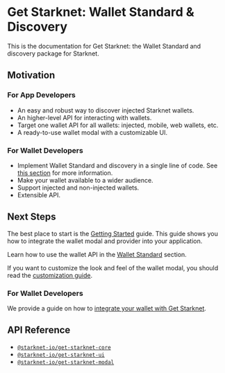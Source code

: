 # Get Starknet: Wallet Standard & Discovery

This is the documentation for Get Starknet: the Wallet Standard and discovery package for Starknet.

## Motivation

### For App Developers

 - An easy and robust way to discover injected Starknet wallets.
 - An higher-level API for interacting with wallets.
 - Target one wallet API for all wallets: injected, mobile, web wallets, etc.
 - A ready-to-use wallet modal with a customizable UI.

### For Wallet Developers

 - Implement Wallet Standard and discovery in a single line of code. See [this section](/integration-guide) for more information.
 - Make your wallet available to a wider audience.
 - Support injected and non-injected wallets.
 - Extensible API.

## Next Steps

The best place to start is the [Getting Started](/getting-started) guide. This guide shows you how to integrate the wallet modal and provider into your application.

Learn how to use the wallet API in the [Wallet Standard](/wallet-standard) section.

If you want to customize the look and feel of the wallet modal, you should read the [customization guide](/customization).

### For Wallet Developers

We provide a guide on how to [integrate your wallet with Get Starknet](/integration-guide).

## API Reference

 - [`@starknet-io/get-starknet-core`](/core)
 - [`@starknet-io/get-starknet-ui`](/ui)
 - [`@starknet-io/get-starknet-modal`](/modal)
